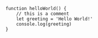 <article>

```
function helloWorld() {
    // this is a comment
    let greeting = 'Hello World!'
    console.log(greeting)
}
```

</article>
